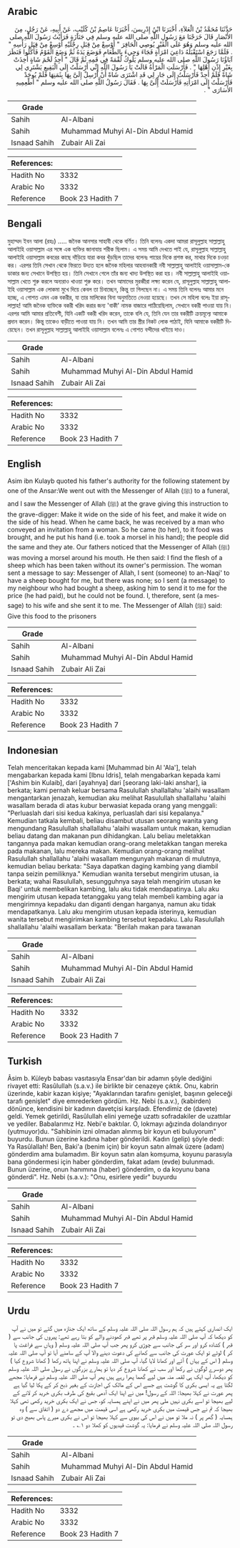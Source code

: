 ## Arabic

<div dir="rtl" lang="ar" style={{fontSize:'larger',backgroundColor:'#f8f9fa',padding:20}}>حَدَّثَنَا مُحَمَّدُ بْنُ الْعَلاَءِ، أَخْبَرَنَا ابْنُ إِدْرِيسَ، أَخْبَرَنَا عَاصِمُ بْنُ كُلَيْبٍ، عَنْ أَبِيهِ، عَنْ رَجُلٍ، مِنَ الأَنْصَارِ قَالَ خَرَجْنَا مَعَ رَسُولِ اللَّهِ صلى الله عليه وسلم فِي جَنَازَةٍ فَرَأَيْتُ رَسُولَ اللَّهِ صلى الله عليه وسلم وَهُوَ عَلَى الْقَبْرِ يُوصِي الْحَافِرَ ‏"‏ أَوْسِعْ مِنْ قِبَلِ رِجْلَيْهِ أَوْسِعْ مِنْ قِبَلِ رَأْسِهِ ‏"‏ ‏.‏ فَلَمَّا رَجَعَ اسْتَقْبَلَهُ دَاعِيَ امْرَأَةٍ فَجَاءَ وَجِيءَ بِالطَّعَامِ فَوَضَعَ يَدَهُ ثُمَّ وَضَعَ الْقَوْمُ فَأَكَلُوا فَنَظَرَ آبَاؤُنَا رَسُولَ اللَّهِ صلى الله عليه وسلم يَلُوكُ لُقْمَةً فِي فَمِهِ ثُمَّ قَالَ ‏"‏ أَجِدُ لَحْمَ شَاةٍ أُخِذَتْ بِغَيْرِ إِذْنِ أَهْلِهَا ‏"‏ ‏.‏ فَأَرْسَلَتِ الْمَرْأَةُ قَالَتْ يَا رَسُولَ اللَّهِ إِنِّي أَرْسَلْتُ إِلَى الْبَقِيعِ يَشْتَرِي لِي شَاةً فَلَمْ أَجِدْ فَأَرْسَلْتُ إِلَى جَارٍ لِي قَدِ اشْتَرَى شَاةً أَنْ أَرْسِلْ إِلَىَّ بِهَا بِثَمَنِهَا فَلَمْ يُوجَدْ فَأَرْسَلْتُ إِلَى امْرَأَتِهِ فَأَرْسَلَتْ إِلَىَّ بِهَا ‏.‏ فَقَالَ رَسُولُ اللَّهِ صلى الله عليه وسلم ‏"‏ أَطْعِمِيهِ الأَسَارَى ‏"‏ ‏.‏</div><div style={{backgroundColor:'#f8f9fa',padding:20, marginBottom: 10}}><table>
      <thead>
        <tr>
          <th>Grade</th>
          <th></th>
        </tr>
      </thead>
      <tbody>
<tr><td>Sahih</td><td>Al-Albani</td></tr><tr><td>Sahih</td><td>Muhammad Muhyi Al-Din Abdul Hamid</td></tr><tr><td>Isnaad Sahih</td><td>Zubair Ali Zai</td></tr></tbody></table><table>
        <thead>
          <tr>
            <th>References:</th>
            <th></th>
          </tr>
        </thead>
        <tbody><tr><td>Hadith No</td><td>3332</td></tr><tr><td>Arabic No</td><td>3332</td></tr><tr><td>Reference</td><td>Book 23 Hadith 7</td></tr></tbody></table></div>

## Bengali

<div dir="ltr" lang="bn" style={{fontSize:'larger',backgroundColor:'#f8f9fa',padding:20}}>মুহাম্মদ ইবন আলা (রহঃ) ..... জনৈক আনসার সাহাবী থেকে বর্ণিত। তিনি বলেনঃ একদা আমরা রাসূলুল্লাহ সাল্লাল্লাহু আলাইহি ওয়াসাল্লাম এর সঙ্গে এক ব্যক্তির জানাযায় শরীক ছিলাম। এ সময় আমি দেখতে পাই যে, রাসূলুল্লাহ সাল্লাল্লাহু আলাইহি ওয়াসাল্লাম কবরের কাছে দাঁড়িয়ে যারা কবর খুঁড়ছিল তাদের বলেনঃ পায়ের দিকে প্রশস্ত কর, মাথার দিকে চওড়া কর। এরপর তিনি সেখান থেকে ফিরতে উদ্যত হলে জনৈক মহিলার আহবানকারী নবী সাল্লাল্লাহু আলাইহি ওয়াসাল্লাম-কে ডাকার জন্য সেখানে উপস্থিত হয়। তিনি সেখানে গেলে তাঁর জন্য খাদ্য উপস্থিত করা হয়। নবী সাল্লাল্লাহু আলাইহি ওয়াসাল্লাম খেতে শুরু করলে অন্যরাও খাওয়া শুরু করে। তখন আমাদের মুরব্বীরা লক্ষ্য করেন যে, রাসূলুল্লাহ সাল্লাল্লাহু আলাইহি ওয়াসাল্লাম এক লোকমা মুখে দিয়ে কেবল তা চিবাচ্ছেন, কিন্তু তা গিলছেন না। এ সময় তিনি বলেনঃ আমার মনে হচ্ছে, এ গোশত এমন এক বকরীর, যা তার মালিকের বিনা অনুমতিতে নেওয়া হয়েছে। তখন সে মহিলা বলেঃ ইয়া রাসূলাল্লাহ! আমি জনৈক ব্যক্তিকে বকরী খরিদ করার জন্য 'বাকী' নামক বাজারে পাঠিয়েছিলাম, সেখানে বকরী পাওয়া যায় নি। এরপর আমি আমার প্রতিবেশী, যিনি একটি বকরী খরিদ করেন, তাকে বলি যে, তিনি যেন তার বকরীটি ক্রয়মূল্যে আমাকে প্রদান করেন। কিন্তু তাকেও বাড়ীতে পাওয়া যায় নি। তখন আমি তার স্ত্রীর নিকট লোক পাঠাই, যিনি আমাকে বকরীটি দিয়েছেন। তখন রাসূলুল্লাহ সাল্লাল্লাহু আলাইহি ওয়াসাল্লাম বলেনঃ এ গোশত বন্দীদের খাইয়ে দাও।</div><div style={{backgroundColor:'#f8f9fa',padding:20, marginBottom: 10}}><table>
      <thead>
        <tr>
          <th>Grade</th>
          <th></th>
        </tr>
      </thead>
      <tbody>
<tr><td>Sahih</td><td>Al-Albani</td></tr><tr><td>Sahih</td><td>Muhammad Muhyi Al-Din Abdul Hamid</td></tr><tr><td>Isnaad Sahih</td><td>Zubair Ali Zai</td></tr></tbody></table><table>
        <thead>
          <tr>
            <th>References:</th>
            <th></th>
          </tr>
        </thead>
        <tbody><tr><td>Hadith No</td><td>3332</td></tr><tr><td>Arabic No</td><td>3332</td></tr><tr><td>Reference</td><td>Book 23 Hadith 7</td></tr></tbody></table></div>

## English

<div dir="ltr" lang="en" style={{fontSize:'larger',backgroundColor:'#f8f9fa',padding:20}}>Asim ibn Kulayb quoted his father's authority for the following statement by one of the Ansar:We went out with the Messenger of Allah (ﷺ) to a funeral, and I saw the Messenger of Allah (ﷺ) at the grave giving this instruction to the grave-digger: Make it wide on the side of his feet, and make it wide on the side of his head. When he came back, he was received by a man who conveyed an invitation from a woman. So he came (to her), to it food was brought, and he put his hand (i.e. took a morsel in his hand); the people did the same and they ate. Our fathers noticed that the Messenger of Allah (ﷺ) was moving a morsel around his mouth. He then said: I find the flesh of a sheep which has been taken without its owner's permission. The woman sent a message to say: Messenger of Allah, I sent (someone) to an-Naqi' to have a sheep bought for me, but there was none; so I sent (a message) to my neighbour who had bought a sheep, asking him to send it to me for the price (he had paid), but he could not be found. I, therefore, sent (a message) to his wife and she sent it to me. The Messenger of Allah (ﷺ) said: Give this food to the prisoners</div><div style={{backgroundColor:'#f8f9fa',padding:20, marginBottom: 10}}><table>
      <thead>
        <tr>
          <th>Grade</th>
          <th></th>
        </tr>
      </thead>
      <tbody>
<tr><td>Sahih</td><td>Al-Albani</td></tr><tr><td>Sahih</td><td>Muhammad Muhyi Al-Din Abdul Hamid</td></tr><tr><td>Isnaad Sahih</td><td>Zubair Ali Zai</td></tr></tbody></table><table>
        <thead>
          <tr>
            <th>References:</th>
            <th></th>
          </tr>
        </thead>
        <tbody><tr><td>Hadith No</td><td>3332</td></tr><tr><td>Arabic No</td><td>3332</td></tr><tr><td>Reference</td><td>Book 23 Hadith 7</td></tr></tbody></table></div>

## Indonesian

<div dir="ltr" lang="id" style={{fontSize:'larger',backgroundColor:'#f8f9fa',padding:20}}>Telah menceritakan kepada kami [Muhammad bin Al 'Ala'], telah mengabarkan kepada kami [Ibnu Idris], telah mengabarkan kepada kami ['Ashim bin Kulaib], dari [ayahnya] dari [seorang laki-laki anshar], ia berkata; kami pernah keluar bersama Rasulullah shallallahu 'alaihi wasallam mengantarkan jenazah, kemudian aku melihat Rasulullah shallallahu 'alaihi wasallam berada di atas kubur berwasiat kepada orang yang menggali: "Perluaslah dari sisi kedua kakinya, perluaslah dari sisi kepalanya." Kemudian tatkala kembali, beliau disambut utusan seorang wanita yang mengundang Rasulullah shallallahu 'alaihi wasallam untuk makan, kemudian beliau datang dan makanan pun dihidangkan. Lalu beliau meletakkan tangannya pada makan kemudian orang-orang meletakkan tangan mereka pada makanan, lalu mereka makan. Kemudian orang-orang melihat Rasulullah shallallahu 'alaihi wasallam mengunyah makanan di mulutnya, kemudian beliau berkata: "Saya dapatkan daging kambing yang diambil tanpa seizin pemiliknya." Kemudian wanita tersebut mengirim utusan, ia berkata; wahai Rasulullah, sesungguhnya saya telah mengirim utusan ke Baqi' untuk membelikan kambing, lalu aku tidak mendapatinya. Lalu aku mengirim utusan kepada tetanggaku yang telah membeli kambing agar ia mengirimnya kepadaku dan diganti dengan harganya, namun aku tidak mendapatkanya. Lalu aku mengirim utusan kepada isterinya, kemudian wanita tersebut mengirimkan kambing tersebut kepadaku. Lalu Rasulullah shallallahu 'alaihi wasallam berkata: "Berilah makan para tawanan</div><div style={{backgroundColor:'#f8f9fa',padding:20, marginBottom: 10}}><table>
      <thead>
        <tr>
          <th>Grade</th>
          <th></th>
        </tr>
      </thead>
      <tbody>
<tr><td>Sahih</td><td>Al-Albani</td></tr><tr><td>Sahih</td><td>Muhammad Muhyi Al-Din Abdul Hamid</td></tr><tr><td>Isnaad Sahih</td><td>Zubair Ali Zai</td></tr></tbody></table><table>
        <thead>
          <tr>
            <th>References:</th>
            <th></th>
          </tr>
        </thead>
        <tbody><tr><td>Hadith No</td><td>3332</td></tr><tr><td>Arabic No</td><td>3332</td></tr><tr><td>Reference</td><td>Book 23 Hadith 7</td></tr></tbody></table></div>

## Turkish

<div dir="ltr" lang="tr" style={{fontSize:'larger',backgroundColor:'#f8f9fa',padding:20}}>Âsim b. Küleyb babası vasıtasıyla Ensar'dan bir adamın şöyle dediğini rivayet etti: Rasûlullah (s.a.v.) ile birlikte bir cenazeye çıktık. Onu, kabrin üzerinde, kabir kazan kişiye; "Ayaklarından tarafını genişlet, başının geleceği tarafı genişlet" diye emrederken gördüm. Hz. Nebi (s.a.v.), (kabirden) dönünce, kendisini bir kadının davetçisi karşıladı. Efendimiz de (davete) geldi. Yemek getirildi, Rasûlullah elini yemeğe uzattı sofradakiler de uzattılar ve yediler. Babalarımız Hz. Nebi'e baktılar. O, lokmayı ağızinda dolandırıyor (yutmuyor)du. "Sahibinin izni olmadan alınmış bir koyun eti buluyorum" buyurdu. Bunun üzerine kadına haber gönderildi. Kadın (gelip) şöyle dedi: Ya Rasûlallah! Ben, Baki'a (benim için) bir koyun satın almak üzere (adam) gönderdim ama bulamadım. Bir koyun satın alan komşuma, koyunu parasıyla bana göndermesi için haber gönderdim, fakat adam (evde) bulunmadı. Bunun üzerine, onun hanımına (haber) gönderdim, o da koyunu bana gönderdi". Hz. Nebi (s.a.v.): "Onu, esirlere yedir" buyurdu</div><div style={{backgroundColor:'#f8f9fa',padding:20, marginBottom: 10}}><table>
      <thead>
        <tr>
          <th>Grade</th>
          <th></th>
        </tr>
      </thead>
      <tbody>
<tr><td>Sahih</td><td>Al-Albani</td></tr><tr><td>Sahih</td><td>Muhammad Muhyi Al-Din Abdul Hamid</td></tr><tr><td>Isnaad Sahih</td><td>Zubair Ali Zai</td></tr></tbody></table><table>
        <thead>
          <tr>
            <th>References:</th>
            <th></th>
          </tr>
        </thead>
        <tbody><tr><td>Hadith No</td><td>3332</td></tr><tr><td>Arabic No</td><td>3332</td></tr><tr><td>Reference</td><td>Book 23 Hadith 7</td></tr></tbody></table></div>

## Urdu

<div dir="rtl" lang="ur" style={{fontSize:'larger',backgroundColor:'#f8f9fa',padding:20}}>ایک انصاری کہتے ہیں کہ ہم رسول اللہ صلی اللہ علیہ وسلم کے ساتھ ایک جنازہ میں گئے تو میں نے آپ کو دیکھا کہ آپ صلی اللہ علیہ وسلم قبر پر تھے قبر کھودنے والے کو بتا رہے تھے: پیروں کی جانب سے ( قبر ) کشادہ کرو اور سر کی جانب سے چوڑی کرو پھر جب آپ صلی اللہ علیہ وسلم ( وہاں سے فراغت پا کر ) لوٹے تو ایک عورت کی جانب سے کھانے کی دعوت دینے والا آپ کے سامنے آیا تو آپ صلی اللہ علیہ وسلم ( اس کے یہاں ) آئے اور کھانا لایا گیا، آپ صلی اللہ علیہ وسلم نے اپنا ہاتھ رکھا ( کھانا شروع کیا ) پھر دوسرے لوگوں نے رکھا اور سب نے کھانا شروع کر دیا تو ہمارے بزرگوں نے رسول صلی اللہ علیہ وسلم کو دیکھا، آپ ایک ہی لقمہ منہ میں لیے گھما پھرا رہے ہیں پھر آپ صلی اللہ علیہ وسلم نے فرمایا: مجھے لگتا ہے یہ ایسی بکری کا گوشت ہے جسے اس کے مالک کی اجازت کے بغیر ذبح کر کے پکا لیا گیا ہے پھر عورت نے کہلا بھیجا: اللہ کے رسول! میں نے اپنا ایک آدمی بقیع کی طرف بکری خرید کر لانے کے لیے بھیجا تو اسے بکری نہیں ملی پھر میں نے اپنے ہمسایہ کو، جس نے ایک بکری خرید رکھی تھی کہلا بھیجا کہ تم نے جس قیمت میں بکری خرید رکھی ہے اسی قیمت میں مجھے دے دو ( اتفاق سے ) وہ ہمسایہ ( گھر پر ) نہ ملا تو میں نے اس کی بیوی سے کہلا بھیجا تو اس نے بکری میرے پاس بھیج دی تو رسول اللہ صلی اللہ علیہ وسلم نے فرمایا: یہ گوشت قیدیوں کو کھلا دو ۱؎ ۔</div><div style={{backgroundColor:'#f8f9fa',padding:20, marginBottom: 10}}><table>
      <thead>
        <tr>
          <th>Grade</th>
          <th></th>
        </tr>
      </thead>
      <tbody>
<tr><td>Sahih</td><td>Al-Albani</td></tr><tr><td>Sahih</td><td>Muhammad Muhyi Al-Din Abdul Hamid</td></tr><tr><td>Isnaad Sahih</td><td>Zubair Ali Zai</td></tr></tbody></table><table>
        <thead>
          <tr>
            <th>References:</th>
            <th></th>
          </tr>
        </thead>
        <tbody><tr><td>Hadith No</td><td>3332</td></tr><tr><td>Arabic No</td><td>3332</td></tr><tr><td>Reference</td><td>Book 23 Hadith 7</td></tr></tbody></table></div>